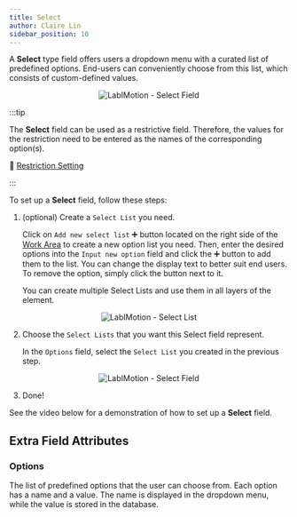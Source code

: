 ```yaml
---
title: Select
author: Claire Lin
sidebar_position: 10
---
```



<Reader text="Designer" />

A **Select** type field offers users a dropdown menu with a curated list of predefined options. End-users can conveniently choose from this list, which consists of custom-defined values.

<p align="center">
  <img src={fieldSelect} alt="LabIMotion - Select Field" />
</p>

:::tip

The **Select** field can be used as a restrictive field. Therefore, the values for the restriction need to be entered as the names of the corresponding option(s).

🧐 [Restriction Setting](../../layers/restriction-setting)

:::

To set up a **Select** field, follow these steps:
1. (optional) Create a `Select List` you need.

    Click on `Add new select list` :heavy_plus_sign: button located on the right side of the [Work Area](../../../template-features/workarea.mdx) to create a new option list you need. Then, enter the desired options into the `Input new option` field and click the :heavy_plus_sign: button to add them to the list. You can change the display text to better suit end users. To remove the option, simply click the <FontAwesomeIcon icon={faTrashCan} />  button next to it.

    You can create multiple Select Lists and use them in all layers of the element.

<p align="center">
  <img src={fieldSelectList} alt="LabIMotion - Select List" />
</p>

2. Choose the `Select Lists` that you want this Select field represent.

    In the `Options` field, select the `Select List` you created in the previous step.

<p align="center">
  <img src={fieldSelectOptions} alt="LabIMotion - Select Field" />
</p>

3. Done!

See the video below for a demonstration of how to set up a **Select** field.

<YouTubeFrame
  src="https://www.youtube-nocookie.com/embed/Fgj0LqVrB6Q"
  title="LabIMotion - Grid"
/>
<FigCaption text="Example: Designer - Add the Text field and Select field" />

## Extra Field Attributes

### Options

The list of predefined options that the user can choose from. Each option has a name and a value. The name is displayed in the dropdown menu, while the value is stored in the database.
